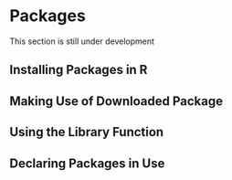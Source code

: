 # Packages {#sec-pkgs}

:::{.callout-caution appearance=minimal}
This section is still under development
:::

## Installing Packages in R
## Making Use of Downloaded Package
## Using the Library Function 
## Declaring Packages in Use 
